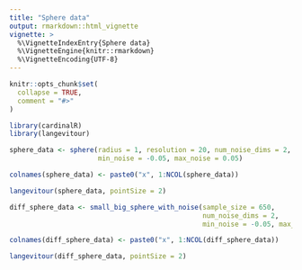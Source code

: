 ```yaml
---
title: "Sphere data"
output: rmarkdown::html_vignette
vignette: >
  %\VignetteIndexEntry{Sphere data}
  %\VignetteEngine{knitr::rmarkdown}
  %\VignetteEncoding{UTF-8}
---
```


```r
knitr::opts_chunk$set(
  collapse = TRUE,
  comment = "#>"
)
```

```r
library(cardinalR)
library(langevitour)
```

```r
sphere_data <- sphere(radius = 1, resolution = 20, num_noise_dims = 2, 
                      min_noise = -0.05, max_noise = 0.05)

colnames(sphere_data) <- paste0("x", 1:NCOL(sphere_data))

langevitour(sphere_data, pointSize = 2)
```

```r
diff_sphere_data <- small_big_sphere_with_noise(sample_size = 650, 
                                                num_noise_dims = 2, 
                                                min_noise = -0.05, max_noise = 0.05)

colnames(diff_sphere_data) <- paste0("x", 1:NCOL(diff_sphere_data))

langevitour(diff_sphere_data, pointSize = 2)
```

